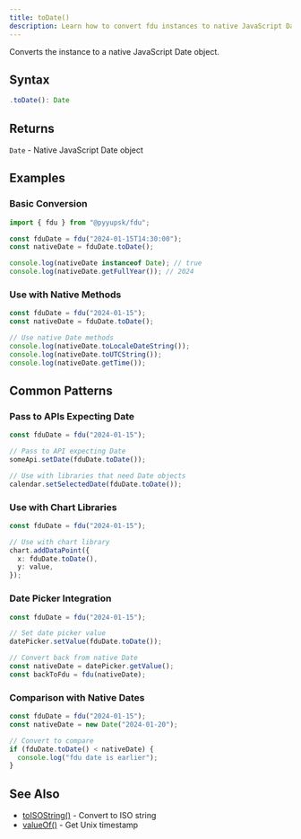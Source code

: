 ```yaml
---
title: toDate()
description: Learn how to convert fdu instances to native JavaScript Date objects using the toDate() method. Integrate seamlessly with APIs, date pickers, chart libraries, calendar components, and third-party tools that require standard JavaScript Date objects with practical integration examples.
---
```


Converts the instance to a native JavaScript Date object.

## Syntax

```typescript
.toDate(): Date
```

## Returns

`Date` - Native JavaScript Date object

## Examples

### Basic Conversion

```typescript
import { fdu } from "@pyyupsk/fdu";

const fduDate = fdu("2024-01-15T14:30:00");
const nativeDate = fduDate.toDate();

console.log(nativeDate instanceof Date); // true
console.log(nativeDate.getFullYear()); // 2024
```

### Use with Native Methods

```typescript
const fduDate = fdu("2024-01-15");
const nativeDate = fduDate.toDate();

// Use native Date methods
console.log(nativeDate.toLocaleDateString());
console.log(nativeDate.toUTCString());
console.log(nativeDate.getTime());
```

## Common Patterns

### Pass to APIs Expecting Date

```typescript
const fduDate = fdu("2024-01-15");

// Pass to API expecting Date
someApi.setDate(fduDate.toDate());

// Use with libraries that need Date objects
calendar.setSelectedDate(fduDate.toDate());
```

### Use with Chart Libraries

```typescript
const fduDate = fdu("2024-01-15");

// Use with chart library
chart.addDataPoint({
  x: fduDate.toDate(),
  y: value,
});
```

### Date Picker Integration

```typescript
const fduDate = fdu("2024-01-15");

// Set date picker value
datePicker.setValue(fduDate.toDate());

// Convert back from native Date
const nativeDate = datePicker.getValue();
const backToFdu = fdu(nativeDate);
```

### Comparison with Native Dates

```typescript
const fduDate = fdu("2024-01-15");
const nativeDate = new Date("2024-01-20");

// Convert to compare
if (fduDate.toDate() < nativeDate) {
  console.log("fdu date is earlier");
}
```

## See Also

- [toISOString()](/docs/api/to-iso-string) - Convert to ISO string
- [valueOf()](/docs/api/value-of) - Get Unix timestamp
